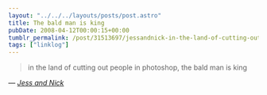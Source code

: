 ```yaml
---
layout: "../../../layouts/posts/post.astro"
title: The bald man is king
pubDate: 2008-04-12T00:00:15+00:00
tumblr_permalink: /post/31513697/jessandnick-in-the-land-of-cutting-out-people-in
tags: ["linklog"]
---
```


> in the land of cutting out people in photoshop, the bald man is king

— <cite>[Jess and Nick](http://tumblr.nickandjess.co.uk/post/31481445)</cite>
